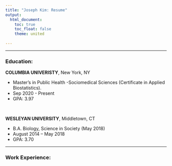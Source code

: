 ```yaml
---
title: "Joseph Kim: Resume"
output: 
  html_document:
    toc: true
    toc_float: false
    theme: united
    
---
```


-----

### **Education**:

**COLUMBIA UNIVERISTY**, New York, NY 

  * Master’s in Public Health
      -Sociomedical Sciences (Certificate in Applied Biostatistics). 
  * Sep 2020 - Present
  * GPA: 3.97
  
&nbsp;

**WESLEYAN UNIVERSITY**, Middletown, CT 

  * B.A. Biology, Science in Society (May 2018)
  * August 2014 – May 2018 
  * GPA: 3.70 

-----

### Work Experience: